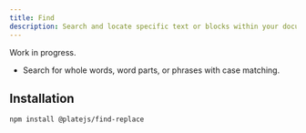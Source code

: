 ```yaml
---
title: Find
description: Search and locate specific text or blocks within your document.
---
```


<Callout type="info">Work in progress.</Callout>

- Search for whole words, word parts, or phrases with case matching.

[//]: # "- Use search input for find and replace operations."

<PackageInfo>

## Installation

```bash
npm install @platejs/find-replace
```

</PackageInfo>

